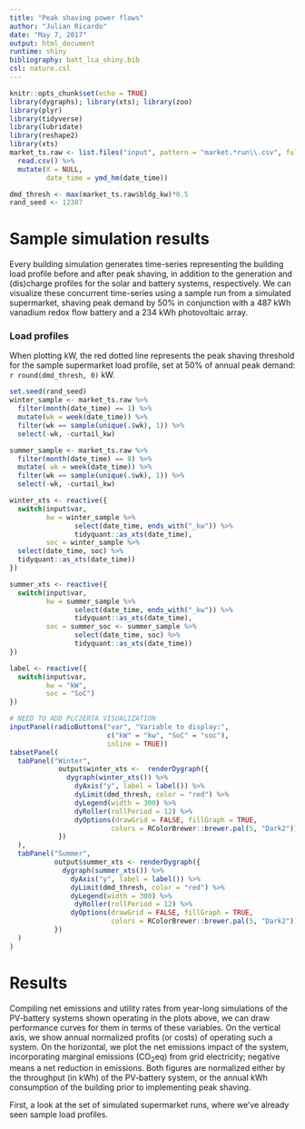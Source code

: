 ```yaml
---
title: "Peak shaving power flows"
author: "Julian Ricardo"
date: "May 7, 2017"
output: html_document
runtime: shiny
bibliography: batt_lca_shiny.bib
csl: nature.csl
---
```


```r
knitr::opts_chunk$set(echo = TRUE)
library(dygraphs); library(xts); library(zoo)
library(plyr)
library(tidyverse)
library(lubridate)
library(reshape2)
library(xts)
market_ts.raw <- list.files("input", pattern = "market.*run\\.csv", full.names = TRUE) %>% 
  read.csv() %>% 
  mutate(X = NULL,
         date_time = ymd_hm(date_time))

dmd_thresh <- max(market_ts.raw$bldg_kw)*0.5
rand_seed <- 12387
```

# Sample simulation results

Every building simulation generates time-series representing the building load profile before and after peak shaving, in addition to the generation and (dis)charge profiles for the solar and battery systems, respectively. We can visualize these concurrent time-series using a sample run from a simulated supermarket, shaving peak demand by $50\%$ in conjunction with a 487 kWh vanadium redox flow battery and a 234 kWh photovoltaic array.

### Load profiles

When plotting kW, the red dotted line represents the peak shaving threshold for the sample supermarket load profile, set at $50\%$ of annual peak demand: `r round(dmd_thresh, 0)` kW.

```r
set.seed(rand_seed)
winter_sample <- market_ts.raw %>% 
  filter(month(date_time) == 1) %>% 
  mutate(wk = week(date_time)) %>% 
  filter(wk == sample(unique(.$wk), 1)) %>% 
  select(-wk, -curtail_kw)

summer_sample <- market_ts.raw %>% 
  filter(month(date_time) == 8) %>% 
  mutate( wk = week(date_time)) %>% 
  filter(wk == sample(unique(.$wk), 1)) %>% 
  select(-wk, -curtail_kw)
```


```r
winter_xts <- reactive({
  switch(input$var,
         kw = winter_sample %>% 
                select(date_time, ends_with("_kw")) %>% 
                tidyquant::as_xts(date_time),
         soc = winter_sample %>% 
  select(date_time, soc) %>%
  tidyquant::as_xts(date_time))
})

summer_xts <- reactive({
  switch(input$var,
         kw = summer_sample %>% 
                select(date_time, ends_with("_kw")) %>%
                tidyquant::as_xts(date_time),
         soc = summer_soc <- summer_sample %>% 
                select(date_time, soc) %>%
                tidyquant::as_xts(date_time))
})

label <- reactive({
  switch(input$var,
         kw = "kW",
         soc = "SoC")
})

# NEED TO ADD PLC2ERTA VISUALIZATION
inputPanel(radioButtons("var", "Variable to display:",
                        c("kW" = "kw", "SoC" = "soc"),
                        inline = TRUE))
tabsetPanel(
  tabPanel("Winter",
            output$winter_xts <-  renderDygraph({
              dygraph(winter_xts()) %>% 
                dyAxis("y", label = label()) %>%
                dyLimit(dmd_thresh, color = "red") %>% 
                dyLegend(width = 300) %>% 
                dyRoller(rollPeriod = 12) %>% 
                dyOptions(drawGrid = FALSE, fillGraph = TRUE,
                         colors = RColorBrewer::brewer.pal(5, "Dark2"))
            })
  ),
  tabPanel("Summer",
           output$summer_xts <- renderDygraph({
             dygraph(summer_xts()) %>% 
               dyAxis("y", label = label()) %>%
               dyLimit(dmd_thresh, color = "red") %>% 
               dyLegend(width = 300) %>% 
                dyRoller(rollPeriod = 12) %>% 
               dyOptions(drawGrid = FALSE, fillGraph = TRUE,
                         colors = RColorBrewer::brewer.pal(5, "Dark2"))
           })
  )
)
```

# Results

Compiling net emissions and utility rates from year-long simulations of the PV-battery systems shown operating in the plots above, we can draw performance curves for them in terms of these variables. On the vertical axis, we show annual normalized profits (or costs) of operating such a system. On the horizontal, we plot the net emissions impact of the system, incorporating marginal emissions ($\mathrm{CO}_2\mathrm{eq}$) from grid electricity; negative means a net reduction in emissions. Both figures are normalized either by the throughput (in kWh) of the PV-battery system, or the annual kWh consumption of the building prior to implementing peak shaving.

First, a look at the set of simulated supermarket runs, where we've already seen sample load profiles.
